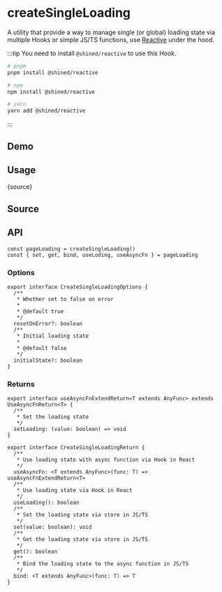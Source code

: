 # createSingleLoading


<HooksType category="ProUtilities" />

A utility that provide a way to manage single (or global) loading state via multiple Hooks or simple JS/TS functions, use [Reactive](https://sheinsight.github.io/reactive/) under the hood.

:::tip
You need to install `@shined/reactive` to use this Hook.

```bash
# pnpm
pnpm install @shined/reactive

# npm
npm install @shined/reactive

# yarn
yarn add @shined/reactive
```

:::

## Demo


<App />

## Usage


<RawCode>{source}</RawCode>

## Source


<Source tsx />

## API

```tsx
const pageLoading = createSingleLoading()
const { set, get, bind, useLoding, useAsyncFn } = pageLoading
```

### Options

```tsx
export interface CreateSingleLoadingOptions {
  /**
   * Whether set to false on error
   *
   * @default true
   */
  resetOnError?: boolean
  /**
   * Initial loading state
   *
   * @default false
   */
  initialState?: boolean
}
```

### Returns

```tsx
export interface useAsyncFnExtendReturn<T extends AnyFunc> extends UseAsyncFnReturn<T> {
  /**
   * Set the loading state
   */
  setLoading: (value: boolean) => void
}

export interface CreateSingleLoadingReturn {
  /**
   * Use loading state with async function via Hook in React
   */
  useAsyncFn: <T extends AnyFunc>(func: T) => useAsyncFnExtendReturn<T>
  /**
   * Use loading state via Hook in React
   */
  useLoading(): boolean
  /**
   * Set the loading state via store in JS/TS
   */
  set(value: boolean): void
  /**
   * Get the loading state via store in JS/TS
   */
  get(): boolean
  /**
   * Bind the loading state to the async function in JS/TS
   */
  bind: <T extends AnyFunc>(func: T) => T
}
```
